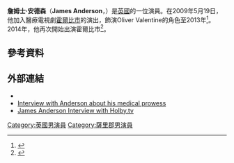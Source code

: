 {{Infobox person
| name            = James Anderson
| image           =
| imagesize       =
| alt             =
| birthname       =
| birth_date      = {{Birth date and age|df=yes|1980|11|3}}
| birth_place     = 英國薩里郡Thursley
| death_date      = 
| death_place     =
| othername       =
| occupation      = 演員
| yearsactive     =
| spouse          =
| domesticpartner =
| website         =
}}
'''詹姆士·安德森'''（'''James Anderson'''，{{bd|1980年|11月3日}}）是[[英國|英國]]的一位演員。在2009年5月19日，他加入醫療電視劇[[霍爾比市|霍爾比市]]的演出，飾演Oliver Valentine的角色至2013年<ref>{{cite web | url=http://www.digitalspy.co.uk/soaps/s19/holby-city/scoop/a497076/holby-city-james-anderson-on-oliver-valentine-exit-future-plans.html | title='Holby City': James Anderson on Oliver Valentine exit, future plans | work=Digital Spy | date=9 July 2013 | accessdate=9 July 2013 | author=Kilkelly, Daniel | archive-date=2015-10-08 | archive-url=https://web.archive.org/web/20151008050602/http://www.digitalspy.co.uk/soaps/s19/holby-city/scoop/a497076/holby-city-james-anderson-on-oliver-valentine-exit-future-plans.html | dead-url=no }}</ref>。2014年，他再次開始出演霍爾比市<ref>{{Cite web |url=http://www.digitalspy.co.uk/soaps/s19/holby-city/news/a606740/holby-city-henrik-hanssen-oliver-valentine-essie-harrison-to-return.html#~oUaqMXy3Xp3fSj |title=存档副本 |access-date=2016-03-26 |archive-date=2015-10-18 |archive-url=https://web.archive.org/web/20151018053818/http://www.digitalspy.co.uk/soaps/s19/holby-city/news/a606740/holby-city-henrik-hanssen-oliver-valentine-essie-harrison-to-return.html#~oUaqMXy3Xp3fSj |dead-url=no }}</ref>。

==參考資料==
{{Reflist}}

==外部連結==
* {{IMDb name|2393646|name=James Anderson}}
* [http://www.whatsontv.co.uk/drama/holby-city/news/holbys-james-i-feel-like-a-real-doctor-video/6063 Interview with Anderson about his medical prowess] {{Wayback|url=http://www.whatsontv.co.uk/drama/holby-city/news/holbys-james-i-feel-like-a-real-doctor-video/6063 |date=20120220083152 }}
* [http://www.holby.tv/james-anderson-interview-2/ James Anderson Interview with Holby.tv] {{Wayback|url=http://www.holby.tv/james-anderson-interview-2/ |date=20210125064418 }}

{{DEFAULTSORT:Anderson, James}}
[[Category:英國男演員|Category:英國男演員]]
[[Category:薩里郡男演員|Category:薩里郡男演員]]